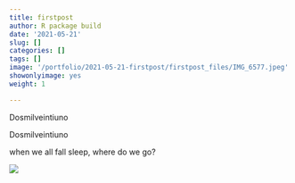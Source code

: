 ```yaml
---
title: firstpost
author: R package build
date: '2021-05-21'
slug: []
categories: []
tags: []
image: '/portfolio/2021-05-21-firstpost/firstpost_files/IMG_6577.jpeg'
showonlyimage: yes
weight: 1

---
```

 
Dosmilveintiuno
<!--more-->

Dosmilveintiuno

when we all fall sleep, where do we go?

![](/portfolio/2021-05-21-firstpost/firstpost_files/IMG_5897.jpeg)